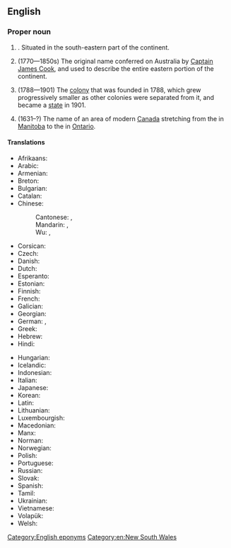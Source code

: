 ==English==
{{wikipedia}}

===Proper noun===
{{en-proper noun|head=[[new|New]] [[south|South]] [[Wales]]}}

# {{place|en|One of the six <<states>> of <<c/Australia>>|capital=Sydney}}. Situated in the south-eastern part of the continent.
# {{lb|en|historical}} (1770—1850s) The original name conferred on Australia by [[w:Captain James Cook|Captain James Cook]], and used to describe the entire eastern portion of the continent.
# {{lb|en|historical}} (1788—1901) The [[colony]] that was founded in 1788, which grew progressively smaller as other colonies were separated from it, and became a [[state]] in 1901.
# {{lb|en|historical}} (1631–?) The name of an area of modern [[Canada]] stretching from the {{w|Nelson River}} in [[Manitoba]] to the {{w|James Bay}} in [[Ontario]].

====Translations====
{{trans-top|state of Australia}}
* Afrikaans: {{t|af|Nieu-Suid-Wallis}}
* Arabic: {{t|ar|نْيُو سَاوْث وِيلْز|m|tr=nyū sawṯ weylz}}
* Armenian: {{t|hy|Նոր Հարավային Ուելս}}
* Breton: {{t|br|Sukembre-Nevez}}
* Bulgarian: {{t|bg|Нов Ю́жен Уе́лс|m}}
* Catalan: {{t|ca|Nova Gal·les del Sud}}
* Chinese:
*: Cantonese: {{t|yue|新南威爾士}}, {{t|yue|新南威尔士|tr=san1 naam4 wai1 ji5 si6}}
*: Mandarin: {{t+|cmn|新南威爾士}}, {{t+|cmn|新南威尔士|tr=Xīn-Nán-Wēi'ěrshì}}
*: Wu: {{t|wuu|新南威爾士}}, {{t|wuu|新南威尔士|tr=xin1+noe3+ue er zr1}}
* Corsican: {{t|co|Novu Galles di u Sudu}}
* Czech: {{t|cs|Nový Jižní Wales|m}}
* Danish: {{t|da|New South Wales}}
* Dutch: {{t+|nl|Nieuw-Zuid-Wales}}
* Esperanto: {{t|eo|Novsudkimrio}}
* Estonian: {{t|et|Uus-Lõuna-Wales}}
* Finnish: {{t|fi|Uusi-Etelä-Wales}}
* French: {{t|fr|Nouvelle-Galles-du-Sud|f}}
* Galician: {{t|gl|Nova Gales do Sur}}
* Georgian: {{t|ka|ახალი სამხრეთ უელსი}}
* German: {{t|de|New South Wales|n}}, {{q|dated}} {{t|de|Neusüdwales|n}}
* Greek: {{t|el|Νέα Νότια Ουαλία|f}}
* Hebrew: {{t|he|ניו סאות׳ ויילס}}
* Hindi: {{t|hi|न्यू साउथ वेल्स}}
{{trans-mid}}
* Hungarian: {{t+|hu|Új-Dél-Wales}}
* Icelandic: {{t|is|Nýja Suður Wales}}
* Indonesian: {{t|id|New South Wales}}
* Italian: {{t|it|Nuovo Galles del Sud|m}}
* Japanese: {{t|ja|ニューサウスウェールズ|tr=Nyū-Sausu-Wēruzu}}
* Korean: {{t|ko|^뉴사우스웨일스}}
* Latin: {{t|la|Nova Cambria Australis|f}}
* Lithuanian: {{t|lt|Naujasis Pietų Velsas}}
* Luxembourgish: {{t|lb|New South Wales}}
* Macedonian: {{t|mk|Нов Јужен Велс|m}}
* Manx: {{t|gv|Bretyn Yiass Noa}}
* Norman: {{t|nrf|Nouvelle Galles du Sud|f}}
* Norwegian: {{t+|no|New South Wales}}
* Polish: {{t+|pl|Nowa Południowa Walia|f}}
* Portuguese: {{t|pt|Nova Gales do Sul|f}}
* Russian: {{t|ru|Но́вый Ю́жный Уэ́льс|m}}
* Slovak: {{t|sk|Nový Južný Wales|m}}
* Spanish: {{t|es|Nueva Gales del Sur|f}}
* Tamil: {{t|ta|நியூ சவுத் வேல்ஸ்}}
* Ukrainian: {{t|uk|Нови́й Півде́нний Ве́льс|m}}
* Vietnamese: {{t|vi|New South Wales}}
* Volapük: {{t+|vo|Nula-Sulüda-Velsän}}
* Welsh: {{t|cy|De Cymru Newydd}}
{{trans-bottom}}

[[Category:English eponyms]]
[[Category:en:New South Wales]]